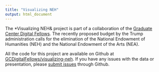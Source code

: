 ```yaml
---
title: "Visualizing NEH"
output: html_document
---
```


The *Visualizing NEH& project is part of a collaboration of the [Graduate Center Digital Fellows](https://digitalfellows.commons.gc.cuny.edu/). The recently proposed budget by the Trump administration calls for the elimination of the National Endowment of Humanities (NEH) and the National Endowment of the Arts (NEA).

All the code for this project are available on Github at [GCDigitalFellows/visualizing-neh](https://github.com/GCDigitalFellows/visualizing-neh). If you have any issues with the data or presentation, please [submit issues](https://github.com/GCDigitalFellows/visualizing-neh/issues/new) through Github.
